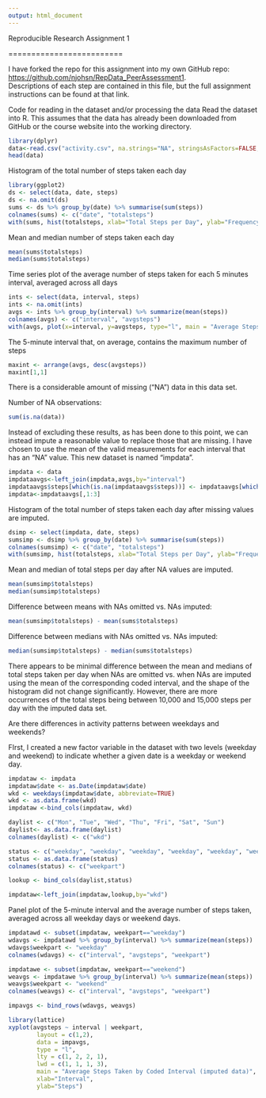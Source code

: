 ---
output: html_document
---

Reproducible Research Assignment 1

=========================

I have forked the repo for this assignment into my own GitHub repo: [https://github.com/njohsn/RepData_PeerAssessment1](https://github.com/njohsn/RepData_PeerAssessment1).  
Descriptions of each step are contained in this file, but the full assignment instructions can be found at that link. 

Code for reading in the dataset and/or processing the data
Read the dataset into R. This assumes that the data has already been downloaded from GitHub or the course website into the working directory. 

```{r}
library(dplyr)
data<-read.csv("activity.csv", na.strings="NA", stringsAsFactors=FALSE, header=TRUE)
head(data)
```

Histogram of the total number of steps taken each day
```{r}
library(ggplot2)
ds <- select(data, date, steps)
ds <- na.omit(ds)
sums <- ds %>% group_by(date) %>% summarise(sum(steps))
colnames(sums) <- c("date", "totalsteps")
with(sums, hist(totalsteps, xlab="Total Steps per Day", ylab="Frequency", main="Total Steps per Day"))

```

Mean and median number of steps taken each day

```{r}
mean(sums$totalsteps)
median(sums$totalsteps)
```


Time series plot of the average number of steps taken for each 5 minutes interval, averaged across all days

```{r}
ints <- select(data, interval, steps)
ints <- na.omit(ints)
avgs <- ints %>% group_by(interval) %>% summarize(mean(steps))
colnames(avgs) <- c("interval", "avgsteps")
with(avgs, plot(x=interval, y=avgsteps, type="l", main = "Average Steps per Coded Interval", xlab="Interval", ylab="Average steps"))

```

The 5-minute interval that, on average, contains the maximum number of steps

```{r}
maxint <- arrange(avgs, desc(avgsteps))
maxint[1,1]
```


There is a considerable amount of missing ("NA") data in this data set. 

Number of NA observations:

```{r}
sum(is.na(data))
```


Instead of excluding these results, as has been done to this point, we can instead impute a reasonable value to replace those that are missing. I have chosen to use the mean of the valid measurements for each interval that has an "NA" value. This new dataset is named "impdata".

```{r}
impdata <- data
impdataavgs<-left_join(impdata,avgs,by="interval")
impdataavgs$steps[which(is.na(impdataavgs$steps))] <- impdataavgs[which(is.na(impdataavgs$steps)),4]
impdata<-impdataavgs[,1:3]

```

Histogram of the total number of steps taken each day after missing values are imputed.

```{r}
dsimp <- select(impdata, date, steps)
sumsimp <- dsimp %>% group_by(date) %>% summarise(sum(steps))
colnames(sumsimp) <- c("date", "totalsteps")
with(sumsimp, hist(totalsteps, xlab="Total Steps per Day", ylab="Frequency", main="Total Steps per Day"))
```

Mean and median of total steps per day after NA values are imputed. 

```{r}
mean(sumsimp$totalsteps)
median(sumsimp$totalsteps)
```

Difference between means with NAs omitted vs. NAs imputed:

```{r}
mean(sumsimp$totalsteps) - mean(sums$totalsteps)
```

Difference between medians with NAs omitted vs. NAs imputed:

```{r}
median(sumsimp$totalsteps) - median(sums$totalsteps)
```

There appears to be minimal difference between the mean and medians of total steps taken per day when NAs are omitted vs. when NAs are imputed using the mean of the corresponding coded interval, and the shape of the histogram did not change significantly. However, there are more occurrences of the total steps being between 10,000 and 15,000 steps per day with the imputed data set.





Are there differences in activity patterns between weekdays and weekends?


FIrst, I created a new factor variable in the dataset with two levels (weekday and weekend) to indicate whether a given date is a weekday or weekend day.

```{r}
impdataw <- impdata
impdataw$date <- as.Date(impdataw$date)
wkd <- weekdays(impdataw$date, abbreviate=TRUE)
wkd <- as.data.frame(wkd)
impdataw <-bind_cols(impdataw, wkd)

daylist <- c("Mon", "Tue", "Wed", "Thu", "Fri", "Sat", "Sun")
daylist<- as.data.frame(daylist)
colnames(daylist) <- c("wkd")

status <- c("weekday", "weekday", "weekday", "weekday", "weekday", "weekend", "weekend")
status <- as.data.frame(status)
colnames(status) <- c("weekpart")

lookup <- bind_cols(daylist,status)

impdataw<-left_join(impdataw,lookup,by="wkd")
```


Panel plot of the 5-minute interval and the average number of steps taken, averaged across all weekday days or weekend days.



```{r}

impdatawd <- subset(impdataw, weekpart=="weekday")
wdavgs <- impdatawd %>% group_by(interval) %>% summarize(mean(steps))
wdavgs$weekpart <- "weekday"
colnames(wdavgs) <- c("interval", "avgsteps", "weekpart")

impdatawe <- subset(impdataw, weekpart=="weekend")
weavgs <- impdatawe %>% group_by(interval) %>% summarize(mean(steps))
weavgs$weekpart <- "weekend"
colnames(weavgs) <- c("interval", "avgsteps", "weekpart")

impavgs <- bind_rows(wdavgs, weavgs)

library(lattice)
xyplot(avgsteps ~ interval | weekpart,
        layout = c(1,2),
        data = impavgs,
        type = "l",
        lty = c(1, 2, 2, 1),
        lwd = c(1, 1, 1, 3), 
        main = "Average Steps Taken by Coded Interval (imputed data)", 
        xlab="Interval",
        ylab="Steps")
 
```



